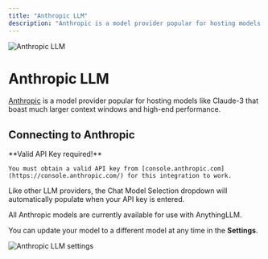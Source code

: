 ```yaml
---
title: "Anthropic LLM"
description: "Anthropic is a model provider popular for hosting models like Claude-3 that boast much larger context windows and high-end performance."
---
```



<Image
  src="/images/anythingllm-setup/llm-configuration/cloud/anthropic/header-image.png" 
  height={1080} 
  width={1920} 
  quality={100}
  alt="Anthropic LLM"
/>


# Anthropic LLM

[Anthropic](https://Anthropic.com) is a model provider popular for hosting models like Claude-3 that boast much larger context windows and high-end performance.


## Connecting to Anthropic

<Callout type="info" emoji="️💡">
  **Valid API Key required!**

    You must obtain a valid API key from [console.anthropic.com](https://console.anthropic.com/) for this integration to work.
</Callout>

Like other LLM providers, the Chat Model Selection dropdown will automatically populate when your API key is entered. 

All Anthropic models are currently available for use with AnythingLLM.

You can update your model to a different model at any time in the **Settings**.

<Image
  src="/images/anythingllm-setup/llm-configuration/cloud/anthropic/anthropic-llm.png" 
  height={1080} 
  width={1920} 
  quality={100}
  alt="Anthropic LLM settings"
/>
